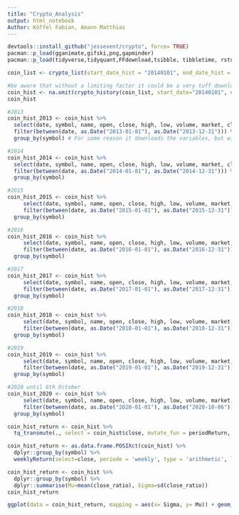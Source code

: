 ```yaml
---
title: "Crypto_Analysis"
output: html_notebook
Author: Köffel Fabian, Amann Matthias
---
```

```r
devtools::install_github("jessevent/crypto", force= TRUE)
pacman::p_load(gganimate,gifski,png,gapminder)
pacman::p_load(tidyverse,tidyquant,FFdownload,tsibble, tibbletime, rstudioapi)
```

```r
coin_list <- crypto_list(start_date_hist = "20140101", end_date_hist = "20201006", date_gap = "months")
```

```r
#be aware that without a limiting factor it could be a very tuff download
coin_hist <- na.omit(crypto_history(coin_list, start_date="20140101", end_date = "20201006"))
coin_hist
```

```r
#2013
coin_hist_2013 <- coin_hist %>%
  select(date, symbol, name, open, close, high, low, volume, market, close_ratio, spread) %>%
  filter(between(date, as.Date("2013-01-01"), as.Date("2013-12-31"))) %>%
  group_by(symbol) # For some reason it downloads the variables, but without any observation

#2014
coin_hist_2014 <- coin_hist %>%
  select(date, symbol, name, open, close, high, low, volume, market, close_ratio, spread) %>%
  filter(between(date, as.Date("2014-01-01"), as.Date("2014-12-31"))) %>%
  group_by(symbol)

#2015
coin_hist_2015 <- coin_hist %>%
     select(date, symbol, name, open, close, high, low, volume, market, close_ratio, spread) %>%
     filter(between(date, as.Date("2015-01-01"), as.Date("2015-12-31"))) %>%
  group_by(symbol)

#2016
coin_hist_2016 <- coin_hist %>%
     select(date, symbol, name, open, close, high, low, volume, market, close_ratio, spread) %>%
     filter(between(date, as.Date("2016-01-01"), as.Date("2016-12-31"))) %>%
  group_by(symbol)

#2017
coin_hist_2017 <- coin_hist %>%
     select(date, symbol, name, open, close, high, low, volume, market, close_ratio, spread) %>%
     filter(between(date, as.Date("2017-01-01"), as.Date("2017-12-31"))) %>%
  group_by(symbol)

#2018
coin_hist_2018 <- coin_hist %>%
     select(date, symbol, name, open, close, high, low, volume, market, close_ratio, spread) %>%
     filter(between(date, as.Date("2018-01-01"), as.Date("2018-12-31"))) %>%
  group_by(symbol)

#2019
coin_hist_2019 <- coin_hist %>%
     select(date, symbol, name, open, close, high, low, volume, market, close_ratio, spread) %>%
     filter(between(date, as.Date("2019-01-01"), as.Date("2019-12-31"))) %>%
  group_by(symbol)

#2020 until 6th October
coin_hist_2020 <- coin_hist %>%
     select(date, symbol, name, open, close, high, low, volume, market, close_ratio, spread) %>%
     filter(between(date, as.Date("2020-01-01"), as.Date("2020-10-06"))) %>%
  group_by(symbol)
```

```r
coin_hist_return <- coin_hist %>%
  tq_transmute(., select = coin_hist$close, mutate_fun = periodReturn, period = 'weekly', col_rename = Return)
```

```r
coin_hist_return <- as.data.frame.POSIXct(coin_hist) %>%
  dplyr::group_by(symbol) %>%
  weeklyReturn(select=close, periode = 'weekly', type = 'arithmetic', leading = TRUE)
```

```r
coin_hist_return <- coin_hist %>% 
  dplyr::group_by(symbol) %>% 
  dplyr::summarise(Mu=mean(close_ratio), Sigma=sd(close_ratio))
coin_hist_return
```

```r
ggplot(data = coin_hist_return, mapping = aes(x= Sigma, y= Mu)) + geom_point(alpha = 0.7) + scale_x_log10() + scale_y_log10() + geom_text(aes(label=symbol), hjust=0, vjust=0)
```



